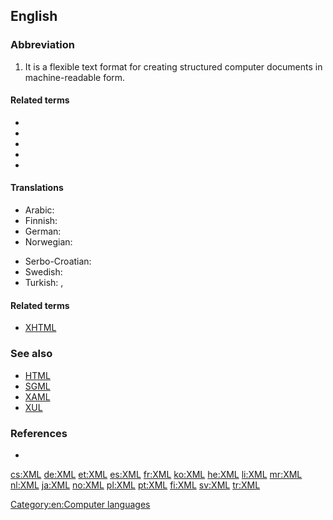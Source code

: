 ==English==

===Abbreviation===
{{en-abbreviation}}

# {{context|computing|lang=en}} {{initialism of|Extensible Markup Language|lang=en}} It is a flexible text format for creating structured computer documents in machine-readable form.

====Related terms====
* {{l/en|XLink}}
* {{l/en|XML}}
* {{l/en|XPath}}
* {{l/en|XPointer}}
* {{l/en|XSLT}}

====Translations====
{{trans-top|extensible markup language}}
* Arabic: {{t|ar|إكس إم إل|tr=إكْسْ إمْ إلْ|sc=Arab}}
* Finnish: {{t|fi|XML-kieli}}
* German: {{t+|de|XML}}
* Norwegian: {{t+|no|XML|n}}
{{trans-mid}}
* Serbo-Croatian: {{t|sh|XML|m}}
* Swedish: {{t+|sv|XML|n}}
* Turkish: {{t|tr|GİD}}, {{t+|tr|XML}}
{{trans-bottom}}

====Related terms====
* [[XHTML]]

===See also===
* [[HTML]]
* [[SGML]]
* [[XAML]]
* [[XUL]]

===References===
* {{pedia}}

[[Category:en:Computer languages]]

[[cs:XML]]
[[de:XML]]
[[et:XML]]
[[es:XML]]
[[fr:XML]]
[[ko:XML]]
[[he:XML]]
[[li:XML]]
[[mr:XML]]
[[nl:XML]]
[[ja:XML]]
[[no:XML]]
[[pl:XML]]
[[pt:XML]]
[[fi:XML]]
[[sv:XML]]
[[tr:XML]]